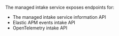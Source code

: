 

<div id="api"></div>

The managed intake service exposes endpoints for:

* <DocLink id="serverlessObservabilityApmServerApi" section="server-information-api">The managed intake service information API</DocLink>
* <DocLink id="serverlessObservabilityApmServerApi" section="events-intake-api">Elastic APM events intake API</DocLink>
* <DocLink id="serverlessObservabilityApmServerApi" section="opentelemetry-api">OpenTelemetry intake API</DocLink>

